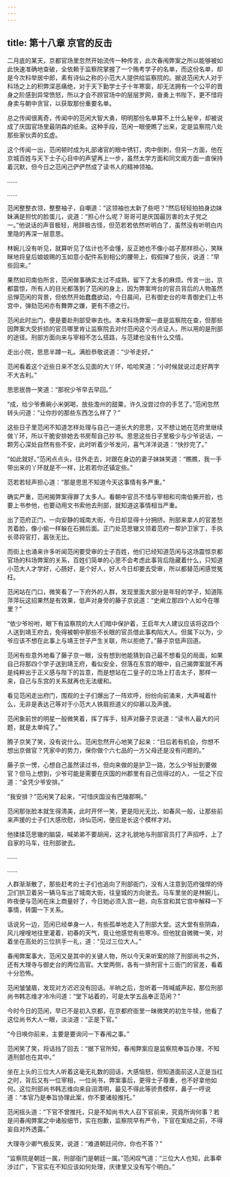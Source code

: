 ```yaml
---
---
---
```

title: 第十八章 京官的反击
---




二月底的某天，京都官场里忽然开始流传一种传言，此次春闱弊案之所以能够被如此快速准确地查破，全依赖于监察院掌握了一个贿考学子的名单，而这份名单，却是今次科举居中郎，素有诗仙之称的小范大人提供给监察院的。据说范闲大人对于科场之上的积弊深恶痛绝，对于天下勤学士子十年寒窗，却无法拥有一个公平的晋身之阶感到异常愤怒，所以才会不顾官场中的层层罗网，奋勇上书陛下，更不惜将身卖与朝中贪官，以获取那份重要名单。

总之传闻很离奇，传闻中的范闲大智大勇，明明那份名单算不上什么秘辛，却被说成了庆国官场里最阴森的纸条。这种手段，范闲一眼便瞧了出来，定是监察院八处那些家伙弄的玄虚。

这个传闻一出，范闲顿时成为礼部诸官的眼中锈钉，肉中倒刺，但另一方面，他在京城百姓与天下士子心目中的声望再上一步，虽然太学方面和同文阁方面一直保持着沉默，但今日之范闲己俨俨然成了读书人的精神领袖。

……

……

范闲整整衣领，整整袖子，自嘲道：“这领袖也太新了些吧？”然后轻轻拍拍身边妹妹满是担忧的脸蛋儿，说道：“担心什么呢？哥哥可是庆国最厉害的太子党之一。”他说话的声音极轻，用辞极古怪，但范若若依然听明白了，虽然没有听明白内里隐的再深一层意思。

林婉儿没有听见，就算听见了估计也不会懂，反正她也不像小姑子那样担心，笑眯眯地将皇后娘娘赐的玉如意小配件系到相公的腰带上，假假掸了些灰，说道：“早些回来。”

果然如司南伯所言，范闲做事确实太过不成熟，留下了太多的麻烦。传言一出，京都震惊，所有人的目光都落到了范闲的身上，因为弊案垮台的官员背后的人物虽然忌惮范闲的背景，但依然开始蠢蠢欲动，今日晨间，已有御史台的年青御史们上书宫中，弹劾范闲亦有舞弊之嫌，更有不德之行。

范闲此时出门，便是要赴刑部受审去也。本来科场弊案一直是监察院在查，但那些因弊案大受折损的官员哪里肯让监察院去对付范闲这个污点证人，所以用的是刑部的途径。刑部方面向来与宰相不怎么搭路，与范建也没有什么交情。

走出小院，思思半蹲一礼。满脸恭敬说道：“少爷走好。”

范闲看着这个近些日来不怎么见面的大丫环，哈哈笑道：“小时候就说过走好两字不大吉利。”

思思抿唇一笑道：“那祝少爷早去早回。”

“成，给少爷煮碗小米粥喝，放些澹州的甜粟，许久没尝过你的手艺了。”范闲忽然转头问道：“让你抄的那些东西怎么样了？”

这些日子里范闲不知道怎样处理与自己一道长大的思思，又不想让她在范府里继续做丫环，所以干脆安排她去书房帮自己抄书。思思这些日子里极少与少爷说话，一颗芳心深处自然有些不安，此时听着少爷发问，喜气洋洋说道：“快抄完了。”

“如此就好。”范闲点点头，往外走去，对跟在身边的妻子妹妹笑道：“瞧瞧，我一手带出来的丫环就是不一样，比若若你还镇定些。”

范若若轻声担心道：“那是思思不知道今天这事情有多严重。”

确实严重，范闲揭弊案得罪了太多人。看朝中官员不惜与宰相和司南伯撕开脸，也要上书参他，也要动用文书索他去刑部，就知道这事情相当严重。

出了范府正门，一向安静的城南大街，今日却显得十分拥挤。刑部来拿人的官差愁苦着脸，像小偷一样躲在石狮后面。正门处范思辙又领着范府一帮护卫家丁，手执长帚将官打，嚣张无比。

而街上也涌来许多听闻范闲要受审的士子百姓，他们已经知道范闲与这场震惊京都官场的科场弊案的关系，百姓们简单的心思不会考虑此事背后隐藏着什么，只知道小范大人才学好，心肠好，是个好人，好人今日却要去受审，所以都替范闲感觉冤枉。

范闲站在门口，微笑看了一下府外的人群，发现里面大部分是年轻的学子，知道陈萍萍玩这招果然是有效果，低声对身旁的藤子京说道：“史阐立那四个人如今在哪里？”

“依少爷吩咐，眼下有监察院的大人们暗中保护着，王启年大人建议应该将这四个人送到靖王府去，免得被朝中那些不长眼的官员借此事构陷大人。但属下以为，少爷应该不想在此事上与靖王世子产生关联，所以拒绝了。”藤子京低声回道。

范闲有些意外地看了藤子京一眼，没有想到他能猜到自己最不想看见的局面，如果自己将那四个学子送到靖王府，看似安全，但落在东宫的眼中，自己揭弊案就不再是纯粹出于正义感与陛下的旨意，而是想站在二皇子的立场上打击太子，那样一来，自己与东宫的关系就再也无法缓和。

看见范闲走出府门，围观的士子们爆出了一阵欢呼，纷纷向前涌来，大声喊着什么，无非是表达己等对于小范大人铁肩担道义的仰慕以及声援。

范闲象前世的明星一般微笑着，挥了挥手，轻声对藤子京说道：“读书人最大的问题，就是太单纯了。”

腾子京笑了笑，没有说什么。范闲忽然开心地笑了起来：“日后若有机会，你想不想出京做官？凭家中的势力，保你做个六七品的一方父母还是没有问题的。”

藤子京一愣，心想自己虽然读过书，但向来做的是护卫一路，怎么少爷扯到要做官？但马上想到，少爷可能是需要在庆国的州郡里有自己信得过的人，一怔之下应道：“全凭少爷安排。”

“我安排？”范闲笑了起来，“可惜庆国没有巴陵郡啊。”

范闲那张脸本就生得清美，此时开怀一笑，更是阳光无比，如春风一般，让那些前来声援的士子们大感欣慰，诗仙范闲，便应是长这个模样才对。

他揉揉范思辙的脑袋，喊弟弟不要胡闹，这才礼貌地与刑部官员打了声招呼，上了自家的马车，往刑部驶去。

……

……

人群渐渐散了，那些赶考的士子们也追向了刑部衙门，没有人注意到范府强悍的侍卫们拱卫着另一辆马车出了城南大街，往皇城的方向驶去。马车里坐的是林婉儿，昨夜便与范闲在床上商量好了，今日她必须入宫一趟，向东宫和其它宫中解释一下事情，转圜一下关系。

话说另一边，范闲已经单身一人，有些孤单地走入了刑部大堂。这大堂有些阴森，风儿嗖嗖地往里灌着，初春的天气，竟让他感觉有些寒冷。但他犹自微微一笑，对着坐在高处的三位拱手一礼，道：“见过三位大人。”

春闱弊案事大，范闲又是其中的关键人物，所以今天来听案的除了刑部尚书之外，还有大理寺与御史台的两位高官。大堂两侧，各有一排刑官十三衙门的官差，看着十分恐怖。

范闲皱皱眉，发现对方迟迟没有回话。半晌之后，忽听着一阵喊威声起，那位刑部尚书韩志维才冷冷问道：“堂下站着的，可是太学五品奉正范闲？”

今时今日的范闲，早已不是初入京都，在京都府衙里一昧微笑的初生牛犊，他看了这位尚书大人一眼，淡淡道：“正是下官。”

“今日唤你前来，主要是要询问一下春闱之事。”

范闲笑了笑，将话挡了回去：“据下官所知，春闱弊案应是监察院奉旨办理，不知道刑部也在其中。”

坐在上头的三位大人听着这毫无礼数的回话，大感恼怒，但知道面前这人正是当红之时，背后又有一位宰相，一位尚书，弊案事后，更得士子尊重，也不好拿他如何。这位刑部尚书韩志维向来自诩清明，最见不得此等骄贵模样，鼻子一哼说道：“本官乃是奉旨协理此案，你不要诸般推托。”

范闲摇头道：“下官不曾推托，只是不知尚书大人召下官前来，究竟所询何事？若是问春闱弊案之中诸般细节，实在抱歉，监察院早有严令，下官在案结之前，不得妄自对外透露。”

大理寺少卿气极反笑，说道：“难道朝廷问你，你也不答？”

“监察院是朝廷一属，刑部衙门是朝廷一属。”范闲叹气道：“三位大人也知，此事牵涉过广，下官实在不知应该如何处理，庆律里又没有写个明白。”